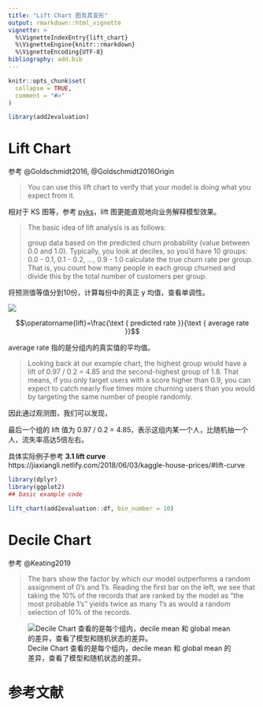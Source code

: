 ```yaml
---
title: "Lift Chart 图及其变形"
output: rmarkdown::html_vignette
vignette: >
  %\VignetteIndexEntry{lift_chart}
  %\VignetteEngine{knitr::rmarkdown}
  %\VignetteEncoding{UTF-8}
bibliography: add.bib
---
```


```r
knitr::opts_chunk$set(
  collapse = TRUE,
  comment = "#>"
)
```

```r
library(add2evaluation)
```

# Lift Chart

参考 @Goldschmidt2016, @Goldschmidt2016Origin

> You can use this lift chart to verify that your model is doing what you expect from it.

相对于 KS 图等，参考 [pyks](https://github.com/JiaxiangBU/pyks)，lift 图更能直观地向业务解释模型效果。

> The basic idea of lift analysis is as follows:
> 
> group data based on the predicted churn probability (value between 0.0 and 1.0). Typically, you look at deciles, so you'd have 10 groups: 0.0 - 0.1, 0.1 - 0.2, ..., 0.9 - 1.0
> calculate the true churn rate per group. That is, you count how many people in each group churned and divide this by the total number of customers per group.

将预测值等值分到10份，计算每份中的真正 y 均值，查看单调性。

![](https://www.kdnuggets.com/wp-content/uploads/lift-chart-churn-rate.png)

$$\operatorname{lift}=\frac{\text { predicted rate }}{\text { average rate }}$$

$\text { average rate }$指的是分组内的真实值的平均值。

> Looking back at our example chart, the highest group would have a lift of 0.97 / 0.2 = 4.85 and the second-highest group of 1.8. That means, if you only target users with a score higher than 0.9, you can expect to catch nearly five times more churning users than you would by targeting the same number of people randomly.

因此通过观测图，我们可以发现，

最后一个组的 lift 值为 0.97 / 0.2 = 4.85，表示这组内某一个人，比随机抽一个人，流失率高达5倍左右。

具体实际例子参考 **3.1 lift curve** https://jiaxiangli.netlify.com/2018/06/03/kaggle-house-prices/#lift-curve

```r
library(dplyr)
library(ggplot2)
## basic example code
```

```r
lift_chart(add2evaluation::df, bin_number = 10)
```

# Decile Chart

参考 @Keating2019

> The bars show the factor by which our model outperforms a random assignment of 0's and 1's. Reading the first bar on the left, we see that taking the 10% of the records that are ranked by the model as "the most probable 1's" yields twice as many 1's as would a random selection of 10% of the records.

![Decile Chart 查看的是每个组内，decile mean 和 global mean 的差异，查看了模型和随机状态的差异。](https://user-images.githubusercontent.com/15884785/62838085-f9ec0400-bca9-11e9-96e1-b1a0e35191b3.png)


# 参考文献 {-}
